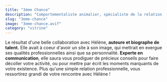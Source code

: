 ```yaml
---
title: "3ème Chance"
description: "Comportementaliste animalier, spécialiste de la relation homme-animal"
slug: "3eme-chance"
image: "3eme-chance.avif"
category: "vitrine"
---
```


Le résultat d'une belle collaboration avec Hélène, **auteure et biographe de talent.** Elle avait à coeur d'avoir un site à son image, qui mettrait en exergue ses qualités professionnelles ainsi que sa personnalité.
**Experte en communication**, elle saura vous prodiguer de précieux conseils pour faire décoller votre activité, ou pour mettre par écrit les moments marquants de votre existence. Plus qu'une simple relation professionnelle, vous ressortirez grandi de votre rencontre avec Hélène !
